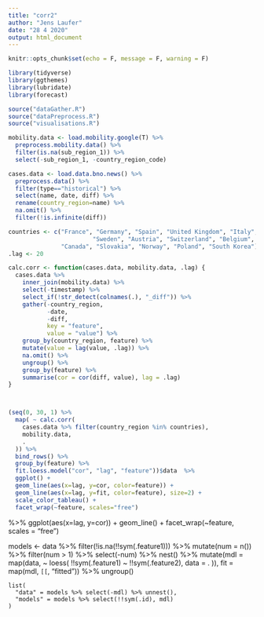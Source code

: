 ```yaml
---
title: "corr2"
author: "Jens Laufer"
date: "28 4 2020"
output: html_document
---
```


```r
knitr::opts_chunk$set(echo = F, message = F, warning = F)
```

```r
library(tidyverse)
library(ggthemes)
library(lubridate)
library(forecast)

source("dataGather.R")
source("dataPreprocess.R")
source("visualisations.R")
```


```r
mobility.data <- load.mobility.google(T) %>% 
  preprocess.mobility.data() %>% 
  filter(is.na(sub_region_1)) %>% 
  select(-sub_region_1, -country_region_code)
```


```r
cases.data <- load.data.bno.news() %>% 
  preprocess.data() %>% 
  filter(type=="historical") %>% 
  select(name, date, diff) %>% 
  rename(country_region=name) %>% 
  na.omit() %>% 
  filter(!is.infinite(diff)) 
```


```r
countries <- c("France", "Germany", "Spain", "United Kingdom", "Italy", "United States", 
                        "Sweden", "Austria", "Switzerland", "Belgium", "Netherlands", 
               "Canada", "Slovakia", "Norway", "Poland", "South Korea")
.lag <- 20

calc.corr <- function(cases.data, mobility.data, .lag) {
  cases.data %>%
    inner_join(mobility.data) %>%
    select(-timestamp) %>%
    select_if(!str_detect(colnames(.), "_diff")) %>%
    gather(-country_region,
           -date,
           -diff,
           key = "feature",
           value = "value") %>%
    group_by(country_region, feature) %>%
    mutate(value = lag(value, .lag)) %>%
    na.omit() %>%
    ungroup() %>%
    group_by(feature) %>%
    summarise(cor = cor(diff, value), lag = .lag) 
}



(seq(0, 30, 1) %>%
  map( ~ calc.corr(
    cases.data %>% filter(country_region %in% countries),
    mobility.data,
    .
  )) %>%
  bind_rows() %>% 
  group_by(feature) %>% 
  fit.loess.model("cor", "lag", "feature"))$data  %>% 
  ggplot() +
  geom_line(aes(x=lag, y=cor, color=feature)) +
  geom_line(aes(x=lag, y=fit, color=feature), size=2) +
  scale_color_tableau() +
  facet_wrap(~feature, scales="free")


```
 %>% 
  ggplot(aes(x=lag, y=cor)) +
  geom_line() +
  facet_wrap(~feature, scales = "free")

models <- data %>%
      filter(!is.na(!!sym(.feature1))) %>%
      mutate(num = n()) %>%
      filter(num > 1) %>%
      select(-num) %>%
      nest() %>%
      mutate(mdl = map(data,
                       ~ loess(
                         !!sym(.feature1) ~ !!sym(.feature2), data = .
                       )),
             fit = map(mdl, `[[`, "fitted")) %>%
      ungroup()
    
    list(
      "data" = models %>% select(-mdl) %>% unnest(),
      "models" = models %>% select(!!sym(.id), mdl)
    )